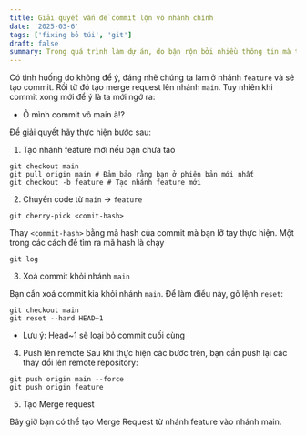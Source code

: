 ```yaml
---
title: Giải quyết vấn đề commit lộn vô nhánh chính
date: '2025-03-6'
tags: ['fixing bỏ túi', 'git']
draft: false
summary: Trong quá trình làm dự án, do bận rộn bởi nhiều thông tin mà ta vô tình commit trên nhánh chính. Bài viết này hướng dẫn cách khắc phục sơ suất này
---
```


Có tình huống do không để ý, đáng nhẽ chúng ta làm ở nhánh `feature` và sẽ tạo commit. Rồi từ đó tạo merge request lên nhánh `main`. Tuy nhiên khi commit xong mới để ý là ta mới ngớ ra:

- Ô mình commit vô main à!?

Để giải quyết hãy thực hiện bước sau:

1. Tạo nhánh feature mới nếu bạn chưa tao

```terminal
git checkout main
git pull origin main # Đảm bảo rằng bạn ở phiên bản mới nhất
git checkout -b feature # Tạo nhánh feature mới
```

2. Chuyển code từ `main` -> `feature`

```terminal
git cherry-pick <comit-hash>
```

Thay `<commit-hash>` bằng mã hash của commit mà bạn lỡ tay thực hiện. Một trong các cách để tìm ra mã hash là chạy

```terminal
git log
```

3. Xoá commit khỏi nhánh `main`

Bạn cần xoá commit kia khỏi nhánh `main`. Để làm điều này, gõ lệnh `reset`:

```terminal
git checkout main
git reset --hard HEAD~1
```

- Lưu ý: Head~1 sẽ loại bỏ commit cuối cùng

4. Push lên remote
   Sau khi thực hiện các bước trên, bạn cần push lại các thay đổi lên remote repository:

```terminal
git push origin main --force
git push origin feature
```

5. Tạo Merge request

Bây giờ bạn có thể tạo Merge Request từ nhánh feature vào nhánh main.
